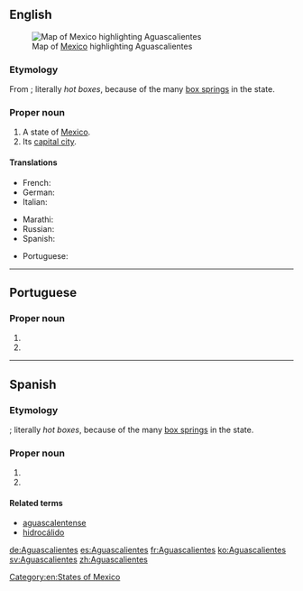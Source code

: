 ==English==
{{wikipedia|lang=en}}
[[File:Mexico map, MX-AGU.svg|thumb|Map of [[Mexico]] highlighting Aguascalientes]]

===Etymology===
From {{etyl|es|en}}; literally ''hot boxes'', because of the many [[box spring]]s in the state.

===Proper noun===
{{en-proper noun}}

# A state of [[Mexico]].
# Its [[capital city]].

====Translations====
{{trans-top|state of Mexico}}
* French: {{t+|fr|Aguascalientes|m}}
* German: {{t+|de|Aguascalientes|m}}
* Italian: {{t|it|Aguascalientes|m}}
{{trans-mid}}
* Marathi: {{t|mr|आगुआस्कालिएन्तेस|n|tr=āguāskālientesa|sc=Deva}}
* Russian: {{t|ru|Агуаскалье́нтес}}
* Spanish: {{t+|es|Aguascalientes|m}}
{{trans-bottom}}

{{trans-top|city in Mexico}}
* Portuguese: {{t|pt|Aguascalientes|f}}
{{trans-mid}}
{{trans-bottom}}

[[Category:en:States of Mexico]]

----

==Portuguese==

===Proper noun===
{{pt-proper noun|f}}

# {{place|pt|state|c/Mexico|t1=Aguascalientes}}
# {{place|pt|city/state capital|s/Aguascalientes|c/Mexico|t1=Aguascalientes}}

----

==Spanish==
{{wikipedia|lang=es}}

===Etymology===
{{compound|caja|calientes|lang=es}}; literally ''hot boxes'', because of the many [[box spring]]s in the state.

===Proper noun===
{{es-proper noun|m}}

# {{place|es|state|c/Mexico}}
# {{place|es|city|c/Mexico}}

====Related terms====
* [[aguascalentense]]
* [[hidrocálido]]

[[de:Aguascalientes]]
[[es:Aguascalientes]]
[[fr:Aguascalientes]]
[[ko:Aguascalientes]]
[[sv:Aguascalientes]]
[[zh:Aguascalientes]]